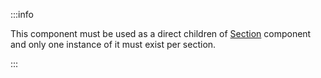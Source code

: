 :::info

This component must be used as a direct children of [Section](../section)
component and only one instance of it must exist per section.

:::

